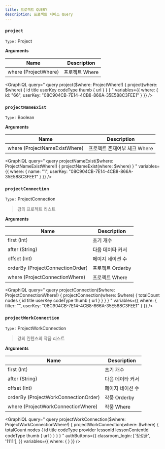 ```yaml
---
title: 프로젝트 QUERY
description: 프로젝트 서비스 Query
---
```



### `project`
`Type` : <Link to="/object/project/#Project/">Project</Link>

**Arguments**

| Name | Description |
| -------- | -------- | 
| where  (<Link to="/input/project/#ProjectWhere">ProjectWhere</Link>)  | 프로젝트 Where  | 

<GraphiQL
  query="
    query project($where: ProjectWhere!) {
      project(where: $where) {
        id
        title
        userKey
        codeType
        thumb {
            url
        }
      }
    }
  "
  variables={{
    where: {
      id: "66",
      userKey: "08C904CB-7E14-4CB8-866A-35E588C3FEE1"
    }
  }}
/>

### `projectNameExist`
`Type` : Boolean

**Arguments**

| Name | Description |
| -------- | -------- | 
| where  (<Link to="/input/project/#ProjectNameExistWhere">ProjectNameExistWhere</Link>)  | 프로젝트 존재여부 체크 Where  | 

<GraphiQL
  query="
    query projectNameExist($where: ProjectNameExistWhere!) {
      projectNameExist(where: $where) 
    }
  "
  variables={{
    where: {
      name: "1",
      userKey: "08C904CB-7E14-4CB8-866A-35E588C3FEE1"
    }
  }}
/>


### `projectConnection`
`Type` : <Link to="/object/project/#ProjectConnection/">ProjectConnection</Link>

> 강의 프로젝트 리스트

**Arguments**

| Name | Description |
| -------- | -------- | 
| first (Int) | 초기 개수
| after (String) | 다음 데이타 커서
| offset (Int) | 페이지 네이션 수
| orderBy (<Link to="/input/project/#ProjectConnectionOrder">ProjectConnectionOrder</Link>)  | 프로젝트 Orderby  | 
| where  (<Link to="/input/project/#ProjectConnectionWhere">ProjectConnectionWhere</Link>)  | 프로젝트 Where  | 

<GraphiQL
  query="
    query projectConnection($where: ProjectConnectionWhere!) {
      projectConnection(where: $where) {
        totalCount
        nodes {
            id
            title
            userKey
            codeType
            thumb {
                url
            }
        }
      }
    }
  "
  variables={{
    where: {
      filter: "",
      userKey: "08C904CB-7E14-4CB8-866A-35E588C3FEE1"
    }
  }}
/>


### `projectWorkConnection`
`Type` : <Link to="/object/project/#ProjectWorkConnection/">ProjectWorkConnection</Link>

> 강의 컨텐츠의 작품 리스트 

**Arguments**

| Name | Description |
| -------- | -------- | 
| first (Int) | 초기 개수
| after (String) | 다음 데이타 커서
| offset (Int) | 페이지 네이션 수
| orderBy (<Link to="/input/project/#ProjectWorkConnectionOrder">ProjectWorkConnectionOrder</Link>)  | 작품 Orderby  | 
| where  (<Link to="/input/project/#ProjectWorkConnectionWhere">ProjectWorkConnectionWhere</Link>)  | 작품 Where  | 

<GraphiQL
  query="
    query projectWorkConnection($where: ProjectWorkConnectionWhere!) {
      projectWorkConnection(where: $where) {
        totalCount
        nodes {
          id
          title
          codeType
          provider
          lessonId
          lessonContentId
          codeType
          thumb {
            url
          }
        }
      }
    }
  "
  authButtons={{
    classroom_login: ['정성균', '1111'],
  }}
  variables={{
    where: {
    }
  }}
/>

